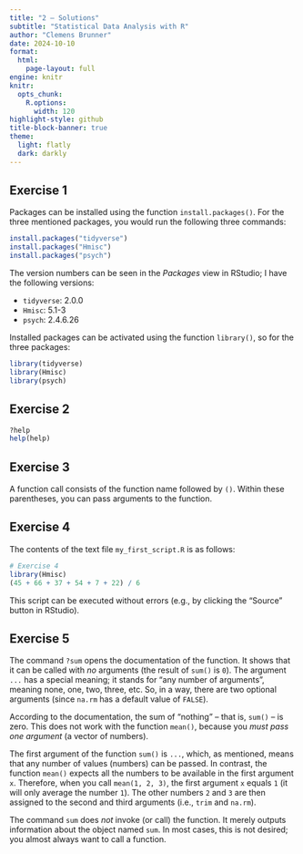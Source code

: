 ```yaml
---
title: "2 – Solutions"
subtitle: "Statistical Data Analysis with R"
author: "Clemens Brunner"
date: 2024-10-10
format:
  html:
    page-layout: full
engine: knitr
knitr:
  opts_chunk: 
    R.options:
      width: 120
highlight-style: github
title-block-banner: true
theme:
  light: flatly
  dark: darkly
---
```


## Exercise 1

Packages can be installed using the function `install.packages()`. For the three mentioned packages, you would run the following three commands:

```r
install.packages("tidyverse")
install.packages("Hmisc")
install.packages("psych")
```

The version numbers can be seen in the *Packages* view in RStudio; I have the following versions:

- `tidyverse`: 2.0.0
- `Hmisc`: 5.1-3
- `psych`: 2.4.6.26

Installed packages can be activated using the function `library()`, so for the three packages:

```r
library(tidyverse)
library(Hmisc)
library(psych)
```


## Exercise 2

```r
?help
help(help)
```


## Exercise 3

A function call consists of the function name followed by `()`. Within these parentheses, you can pass arguments to the function.


## Exercise 4

The contents of the text file `my_first_script.R` is as follows:

```r
# Exercise 4
library(Hmisc)
(45 + 66 + 37 + 54 + 7 + 22) / 6
```

This script can be executed without errors (e.g., by clicking the "Source" button in RStudio).


## Exercise 5

The command `?sum` opens the documentation of the function. It shows that it can be called with *no* arguments (the result of `sum()` is `0`). The argument `...` has a special meaning; it stands for "any number of arguments", meaning none, one, two, three, etc. So, in a way, there are two optional arguments (since `na.rm` has a default value of `FALSE`).

According to the documentation, the sum of "nothing" – that is, `sum()` – is zero. This does not work with the function `mean()`, because you *must pass one argument* (a vector of numbers).

The first argument of the function `sum()` is `...`, which, as mentioned, means that any number of values (numbers) can be passed. In contrast, the function `mean()` expects all the numbers to be available in the first argument `x`. Therefore, when you call `mean(1, 2, 3)`, the first argument `x` equals `1` (it will only average the number `1`). The other numbers `2` and `3` are then assigned to the second and third arguments (i.e., `trim` and `na.rm`).

The command `sum` does *not* invoke (or call) the function. It merely outputs information about the object named `sum`. In most cases, this is not desired; you almost always want to call a function.

